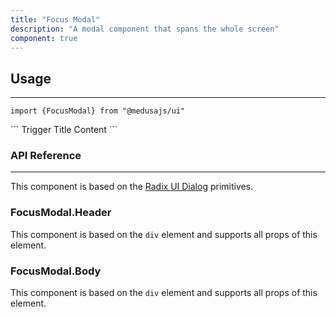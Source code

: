 ```yaml
---
title: "Focus Modal"
description: "A modal component that spans the whole screen"
component: true
---
```


<ComponentExample name="focus-modal-demo" />

## Usage

---

<Snippet>```import {FocusModal} from "@medusajs/ui"```</Snippet>

<Snippet>
  ```
  <FocusModal.Root>
    <FocusModal.Trigger>Trigger</FocusModal.Trigger>
    <FocusModal.Content>
      <FocusModal.Header>Title</FocusModal.Header>
      <FocusModal.Body>Content</FocusModal.Body>
    </FocusModal.Content>
  </FocusModal.Root>
  ```
</Snippet>

### API Reference

---

This component is based on the [Radix UI Dialog]("https://www.radix-ui.com/primitives/docs/components/dialog") primitives.

### FocusModal.Header

This component is based on the `div` element and supports all props of this element.

### FocusModal.Body

This component is based on the `div` element and supports all props of this element.
